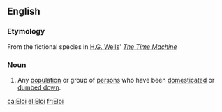 {{also|Éloi}}
==English==
{{wikipedia}}
===Etymology===
From the fictional species in [[w:H.G. Wells|H.G. Wells]]' ''[[w:The Time Machine|The Time Machine]]''

===Noun===
{{en-plural noun}}

# Any [[population]] or group of [[persons]] who have been [[domesticated]] or [[dumbed down]].

[[ca:Eloi]]
[[el:Eloi]]
[[fr:Eloi]]